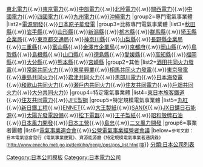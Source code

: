 {{Navbox
|name=日本電力公司
|title= {{link-ja|日本電氣事業體|日本の電力会社}}
|image = [[File:Japan el utilities.png|100px]]
|group1=一般電氣事業體
|list1=[[北海道電力]]{{.w}}[[東北電力]]{{.w}}[[東京電力]]{{.w}}[[中部電力]]{{.w}}[[北陸電力]]{{.w}}[[關西電力]]{{.w}}[[中國電力 (日本)|中國電力]]{{.w}}[[四國電力]]{{.w}}[[九州電力]]{{.w}}[[沖繩電力]]
|group2=專門電氣事業體
|list2=[[電源開發]]{{.w}}[[日本原子力發電|日本原子能發電]]
|group3=比敘專門電氣事業體
|list3={{Navbox subgroup
|group1=公營
|list1=[[北海道企業局]]{{.w}}[[秋田縣]]{{.w}}[[岩手縣]]{{.w}}[[山形縣]]{{.w}}[[新潟縣]]{{.w}}[[栃木縣]]{{.w}}[[群馬縣]]{{.w}}[[埼玉縣企業局]]{{.w}}[[東京都交通局]]{{.w}}[[神奈川縣]]{{.w}}[[山梨縣]]{{.w}}[[長野縣企業局]]{{.w}}[[三重縣]]{{.w}}[[富山縣]]{{.w}}[[金澤市企業局]]{{.w}}[[京都府]]{{.w}}[[岡山縣]]{{.w}}[[鳥取縣]]{{.w}}[[島根縣]]{{.w}}[[山口縣]]{{.w}}[[德島縣]]{{.w}}[[愛媛縣]]{{.w}}[[高知縣]]{{.w}}[[福岡縣]]{{.w}}[[大分縣]]{{.w}}[[熊本縣]]{{.w}}[[宮崎縣]]
|group2=其他
|list2=[[酒田共同火力發電]]{{.w}}[[常磐共同火力]]{{.w}}[[東星興業]]{{.w}}[[相馬共同火力發電]]{{.w}}[[東京發電]]{{.w}}[[鹿島共同火力]]{{.w}}[[君津共同火力]]{{.w}}[[黒部川電力]]{{.w}}[[日本海發電]]{{.w}}[[和歌山共同火力]]{{.w}}[[瀬戶内共同火力]]{{.w}}[[住友共同電力]]{{.w}}[[戶畑共同火力]]{{.w}}[[大分共同火力]]}}
|group4=特定電氣事業體
|list4=[[東日本旅客鐵道]]{{.w}}[[住友共同電力]]{{.w}}[[JFE製鋼]]
|group5=特定規模電氣事業體
|list5=[[丸紅]]{{.w}}[[新日鐵工程]]{{.w}}[[ENNET]]{{.w}}[[大王製紙]]{{.w}}[[SANIX]]{{.w}}[[JX日鑛日石能源]]{{.w}}[[太陽光發電設備]]{{.w}}[[松下電器]]{{.w}}[[王子製紙]]{{.w}}[[昭和殼牌石油]]{{.w}}[[日本風力開發]]{{.w}}[[日本工營]]{{.w}}[[島忠]]{{.w}}[[二又風力開發]]
|group6=事業者團體
|list6=[[電氣事業連合會]]{{.w}}[[公營電氣事業經營者會議]] 
|below=<small>參考文獻：日本電氣協會發行《電氣事業便覽》、資源能源廳《特定規模電氣事業者通訊錄》[http://www.enecho.meti.go.jp/denkihp/genjo/pps/pps_list.html]等</small>}}<noinclude>
[[Category:日本公司模板]]
[[Category:日本電力公司]]
[[分類:日本公司列表]]
</noinclude>